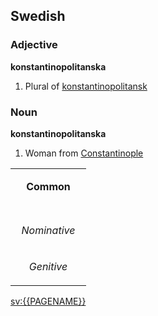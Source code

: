 ==Swedish==
===Adjective===
'''konstantinopolitanska'''
#Plural of [[konstantinopolitansk]]

===Noun===
'''konstantinopolitanska'''
#Woman from [[Constantinople]]

{| border=1 cellspacing=0
| bgcolor="#FFFFF0" colspan=5 align=center | '''Common'''
|-
|- bgcolor="#FFFFF0" align=center
! rowspan=2 | 
| colspan=2 width=105| Singular 
| colspan=2 | Plural
|- bgcolor="#FFFFF0" align=center
| width=105 | ''Indefinite'' 
| width=105 | ''Definite'' 
| width=105 |  ''Indefinite'' 
|  width=105 | ''Definite''
|- align=center
| width=105 bgcolor="#FFFFF0" | ''Nominative'' 
| [[konstantinopolitanska]]
| [[konstantinopolitanskan]]
| [[konstantinopolitanskor]]
| [[konstantinopolitanskorna]]
|- align=center
| width=105 bgcolor="#FFFFF0" | ''Genitive'' 
| [[konstantinopolitanskas]]
| [[konstantinopolitanskans]]
| [[konstantinopolitanskors]]
| [[konstantinopolitanskornas]]
|}





[[sv:{{PAGENAME}}]]